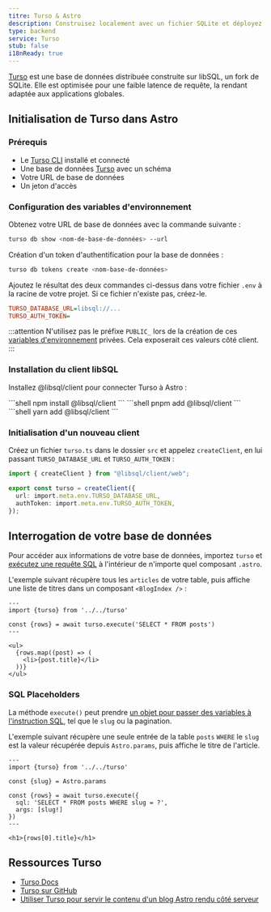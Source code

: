 ```yaml
---
titre: Turso & Astro
description: Construisez localement avec un fichier SQLite et déployez globalement en utilisant Turso.
type: backend
service: Turso
stub: false
i18nReady: true
---
```


[Turso](https://turso.tech) est une base de données distribuée construite sur libSQL, un fork de SQLite. Elle est optimisée pour une faible latence de requête, la rendant adaptée aux applications globales.

## Initialisation de Turso dans Astro

### Prérequis

- Le [Turso CLI](https://docs.turso.tech/reference/turso-cli) installé et connecté
- Une base de données [Turso](https://turso.tech) avec un schéma
- Votre URL de base de données
- Un jeton d'accès

### Configuration des variables d'environnement

Obtenez votre URL de base de données avec la commande suivante :

```bash
turso db show <nom-de-base-de-données> --url
```

Création d'un token d'authentification pour la base de données : 

```bash
turso db tokens create <nom-base-de-données>
```

Ajoutez le résultat des deux commandes ci-dessus dans votre fichier `.env` à la racine de votre projet. Si ce fichier n'existe pas, créez-le.

```ini title=".env"
TURSO_DATABASE_URL=libsql://...
TURSO_AUTH_TOKEN=
```

:::attention
N'utilisez pas le préfixe `PUBLIC_` lors de la création de ces [variables d'environnement](/en/guides/environment-variables/) privées. Cela exposerait ces valeurs côté client.
:::

### Installation du client libSQL

Installez @libsql/client pour connecter Turso à Astro :

<PackageManagerTabs>
  <Fragment slot="npm">
    ```shell
    npm install @libsql/client
    ```
  </Fragment>
  <Fragment slot="pnpm">
    ```shell
    pnpm add @libsql/client
    ```
  </Fragment>
  <Fragment slot="yarn">
    ```shell
    yarn add @libsql/client
    ```
  </Fragment>
</PackageManagerTabs>

### Initialisation d'un nouveau client

Créez un fichier `turso.ts` dans le dossier `src` et appelez `createClient`, en lui passant `TURSO_DATABASE_URL` et `TURSO_AUTH_TOKEN` :

```ts title="src/turso.ts"
import { createClient } from "@libsql/client/web";

export const turso = createClient({
  url: import.meta.env.TURSO_DATABASE_URL,
  authToken: import.meta.env.TURSO_AUTH_TOKEN,
});
```

## Interrogation de votre base de données 

Pour accéder aux informations de votre base de données, importez `turso` et [exécutez une requête SQL](https://docs.turso.tech/libsql/client-access/javascript-typescript-sdk#execute-a-single-statement) à l'intérieur de n'importe quel composant `.astro`.

L'exemple suivant récupère tous les `articles` de votre table, puis affiche une liste de titres dans un composant `<BlogIndex />` :

```astro title="src/components/BlogIndex.astro"
---
import {turso} from '../../turso'

const {rows} = await turso.execute('SELECT * FROM posts')
---

<ul>
  {rows.map((post) => (
    <li>{post.title}</li>
  ))}
</ul>
```

### SQL Placeholders

La méthode `execute()` peut prendre [un objet pour passer des variables à l'instruction SQL](https://docs.turso.tech/libsql/client-access/javascript-typescript-sdk#positional-placeholders), tel que le `slug` ou la pagination.

L'exemple suivant récupère une seule entrée de la table `posts` `WHERE` le `slug` est la valeur récupérée depuis `Astro.params`, puis affiche le titre de l'article.

```astro title="src/pages/index.astro"
---
import {turso} from '../../turso'

const {slug} = Astro.params

const {rows} = await turso.execute({
  sql: 'SELECT * FROM posts WHERE slug = ?',
  args: [slug!]
})
---

<h1>{rows[0].title}</h1>
```

## Ressources Turso 

- [Turso Docs](https://docs.turso.tech)
- [Turso sur GitHub](https://github.com/tursodatabase)
- [Utiliser Turso pour servir le contenu d'un blog Astro rendu côté serveur](https://blog.turso.tech/using-turso-to-serve-a-server-side-rendered-astro-blogs-content-58caa6188bd5)
